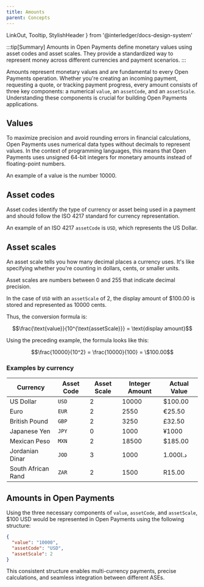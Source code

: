 ```yaml
---
title: Amounts
parent: Concepts
---
```


  LinkOut,
  Tooltip,
  StylishHeader
} from '@interledger/docs-design-system'

:::tip[Summary]
Amounts in Open Payments define monetary values using asset codes and asset scales. They provide a standardized way to represent money across different currencies and payment scenarios.
:::

Amounts represent monetary values and are fundamental to every Open Payments operation. Whether you're creating an incoming payment, requesting a quote, or tracking payment progress, every amount consists of three key components: a numerical `value`, an `assetCode`, and an `assetScale`. Understanding these components is crucial for building Open Payments applications.

## Values

To maximize precision and avoid rounding errors in financial calculations, Open Payments uses numerical data types without decimals to represent values. In the context of programming languages, this means that Open Payments uses unsigned 64-bit integers for monetary amounts instead of floating-point numbers.

An example of a value is the number 10000.

## Asset codes

Asset codes identify the type of currency or asset being used in a payment and should follow the <LinkOut href='https://en.wikipedia.org/wiki/ISO_4217'>ISO 4217</LinkOut> standard for currency representation.

An example of an ISO 4217 `assetCode` is `USD`, which represents the US Dollar.

## Asset scales

An asset scale tells you how many decimal places a currency uses. It's like specifying whether you're counting in dollars, cents, or smaller units.

Asset scales are numbers between 0 and 255 that indicate decimal precision.

In the case of `USD` with an `assetScale` of 2, the display amount of $100.00 is stored and represented as 10000 cents.

Thus, the conversion formula is:

$$\frac{\text{value}}{10^{\text{assetScale}}} = \text{display amount}$$

Using the preceding example, the formula looks like this:

$$\frac{10000}{10^2} = \frac{10000}{100} = \$100.00$$

### Examples by currency

<table style='width: auto; margin: 1;'>
  <thead>
    <tr>
      <th>Currency</th>
      <th>Asset Code</th>
      <th>Asset Scale</th>
      <th>Integer Amount</th>
      <th>Actual Value</th>
    </tr>
  </thead>
  <tbody>
    <tr>
      <td>US Dollar</td>
      <td>
        <code>USD</code>
      </td>
      <td>2</td>
      <td>10000</td>
      <td>$100.00</td>
    </tr>
    <tr>
      <td>Euro</td>
      <td>
        <code>EUR</code>
      </td>
      <td>2</td>
      <td>2550</td>
      <td>€25.50</td>
    </tr>
    <tr>
      <td>British Pound</td>
      <td>
        <code>GBP</code>
      </td>
      <td>2</td>
      <td>3250</td>
      <td>£32.50</td>
    </tr>
    <tr>
      <td>Japanese Yen</td>
      <td>
        <code>JPY</code>
      </td>
      <td>0</td>
      <td>1000</td>
      <td>¥1000</td>
    </tr>
    <tr>
      <td>Mexican Peso</td>
      <td>
        <code>MXN</code>
      </td>
      <td>2</td>
      <td>18500</td>
      <td>$185.00</td>
    </tr>
    <tr>
      <td>Jordanian Dinar</td>
      <td>
        <code>JOD</code>
      </td>
      <td>3</td>
      <td>1000</td>
      <td>د.ا1.000</td>
    </tr>
    <tr>
      <td>South African Rand</td>
      <td>
        <code>ZAR</code>
      </td>
      <td>2</td>
      <td>1500</td>
      <td>R15.00</td>
    </tr>
  </tbody>
</table>

## Amounts in Open Payments

Using the three necessary components of `value`, `assetCode`, and `assetScale`, $100 USD would be represented in Open Payments using the following structure:

```json
{
  "value": "10000",
  "assetCode": "USD",
  "assetScale": 2
}
```

This consistent structure enables multi-currency payments, precise calculations, and seamless integration between different <Tooltip content="Account servicing entity">ASEs</Tooltip>.
